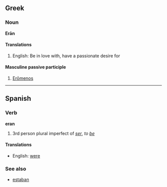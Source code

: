 ==Greek==
===Noun===
'''Erān'''
====Translations====
#English: Be in love with, have a passionate desire for
====Masculine passive participle====
#[[Erōmenos]]

----

==Spanish==
===Verb===
'''eran'''

# 3rd person plural imperfect of ''[[ser]]'', ''to [[be]]''

====Translations====
*English: [[were]]<!-- also "have been", "were being"? -->

===See also===
*[[estaban]]